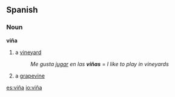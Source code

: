== Spanish ==
=== Noun ===
'''viña''' {{f}}
# a [[vineyard]]
#: ''Me gusta [[jugar]] en las '''viñas''''' = ''I like to play in vineyards''
# a [[grapevine]]

[[es:viña]]
[[io:viña]]